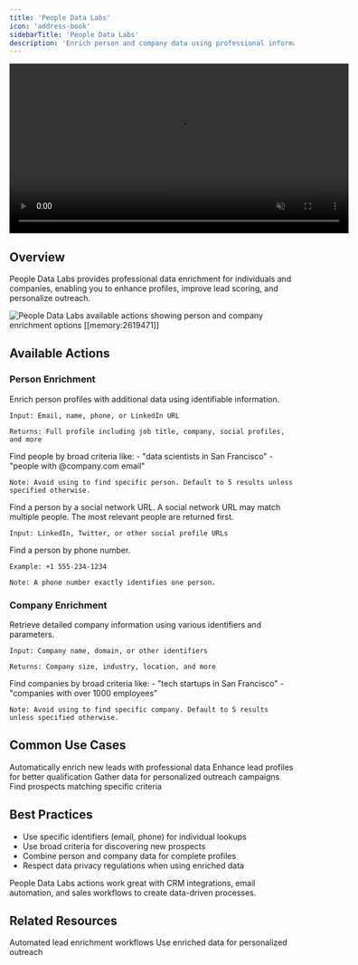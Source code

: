 ```yaml
---
title: 'People Data Labs'
icon: 'address-book'
sidebarTitle: 'People Data Labs'
description: 'Enrich person and company data using professional information databases'
---
```

<div style={{ display: 'flex', justifyContent: 'center', margin: '2rem 0' }}>
  <div className="video-card">
    <video
      src="/lindy-brand-assets/people-data-labs.mp4"
      width="600"
      autoPlay
      muted
      loop
      playsInline
      style={{ display: 'block', width: '100%', borderRadius: '16px' }}
    />
  </div>
</div>

## Overview

People Data Labs provides professional data enrichment for individuals and companies, enabling you to enhance profiles, improve lead scoring, and personalize outreach.

<Frame>
  <img src="/lindy-brand-assets/people-data-labs-initial.png" alt="People Data Labs available actions showing person and company enrichment options [[memory:2619471]]" />
</Frame>

## Available Actions

### Person Enrichment

<AccordionGroup>
  <Accordion title="Enrich A Person">
    Enrich person profiles with additional data using identifiable information.
    
    Input: Email, name, phone, or LinkedIn URL
    
    Returns: Full profile including job title, company, social profiles, and more
  </Accordion>
  
  <Accordion title="Search for People">
    Find people by broad criteria like:
    - "data scientists in San Francisco"
    - "people with @company.com email"
    
    Note: Avoid using to find specific person. Default to 5 results unless specified otherwise.
  </Accordion>
  
  <Accordion title="Find Person by Social Network">
    Find a person by a social network URL. A social network URL may match multiple people. The most relevant people are returned first.
    
    Input: LinkedIn, Twitter, or other social profile URLs
  </Accordion>
  
  <Accordion title="Find Person By Phone">
    Find a person by phone number.
    
    Example: +1 555-234-1234
    
    Note: A phone number exactly identifies one person.
  </Accordion>
</AccordionGroup>

### Company Enrichment

<AccordionGroup>
  <Accordion title="Enrich A Company">
    Retrieve detailed company information using various identifiers and parameters.
    
    Input: Company name, domain, or other identifiers
    
    Returns: Company size, industry, location, and more
  </Accordion>
  
  <Accordion title="Search for Companies">
    Find companies by broad criteria like:
    - "tech startups in San Francisco"
    - "companies with over 1000 employees"
    
    Note: Avoid using to find specific company. Default to 5 results unless specified otherwise.
  </Accordion>
</AccordionGroup>

## Common Use Cases

<CardGroup cols={2}>
  <Card title="CRM Enrichment" icon="database">
    Automatically enrich new leads with professional data
  </Card>
  
  <Card title="Lead Scoring" icon="chart-line">
    Enhance lead profiles for better qualification
  </Card>
  
  <Card title="Personalization" icon="user-check">
    Gather data for personalized outreach campaigns
  </Card>
  
  <Card title="Research" icon="magnifying-glass">
    Find prospects matching specific criteria
  </Card>
</CardGroup>

## Best Practices

- Use specific identifiers (email, phone) for individual lookups
- Use broad criteria for discovering new prospects
- Combine person and company data for complete profiles
- Respect data privacy regulations when using enriched data

<Tip>
People Data Labs actions work great with CRM integrations, email automation, and sales workflows to create data-driven processes.
</Tip>

## Related Resources

<CardGroup cols={2}>
  <Card title="Lead Enrichment" href="/use-cases/sales/lead-enrichment" icon="sparkles">
    Automated lead enrichment workflows
  </Card>
  <Card title="Multi-Channel Outbound" href="/use-cases/sales/multi-channel-outbound" icon="paper-plane">
    Use enriched data for personalized outreach
  </Card>
</CardGroup>